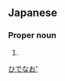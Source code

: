 ==Japanese==
{{ja-kanjitab|秀|直}}

===Proper noun===
{{ja-pos|proper|ひでなお}}

# {{given name|male|lang=ja}}

[[Category:Japanese male given names|ひでなお']]